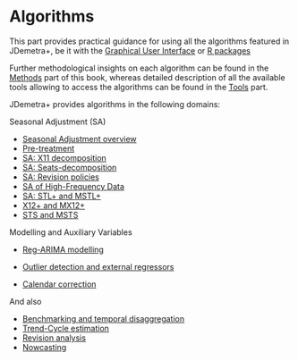 # Algorithms {.unnumbered #part-A}

This part provides practical guidance for using all the algorithms featured in JDemetra+, be it with the [Graphical User Interface](#t-gui-overview) or [R packages](#t-r-packs)

Further methodological insights on each algorithm can be found in the [Methods](#part-M) part of this book, whereas detailed description of all the available tools allowing to access the algorithms can be found in the [Tools](#part-T) part.

JDemetra+ provides algorithms in the following domains:

Seasonal Adjustment (SA)

- [Seasonal Adjustment overview](#sa-overview)
- [Pre-treatment](#sa-pre-t)
- [SA: X11 decomposition](a-sa-X11)
- [SA: Seats-decomposition](#a-sa-seats)
- [SA: Revision policies](#a-rev-pol)
- [SA of High-Frequency Data](#a-sa-hf)
- [SA: STL+ and MSTL+](#a-sa-stl)
- [X12+ and MX12+](a-sa-x12)
- [STS and MSTS](#a-sa-bsm)

Modelling and Auxiliary Variables

- [Reg-ARIMA modelling](#a_reg-a)

- [Outlier detection and external regressors](#a-out-reg-ext)

- [Calendar correction](#a-cal)

And also

- [Benchmarking and temporal disaggregation](#a-bench)
- [Trend-Cycle estimation](#a-trend)
- [Revision analysis](#a-revs)
- [Nowcasting](#a-now)

     
        

